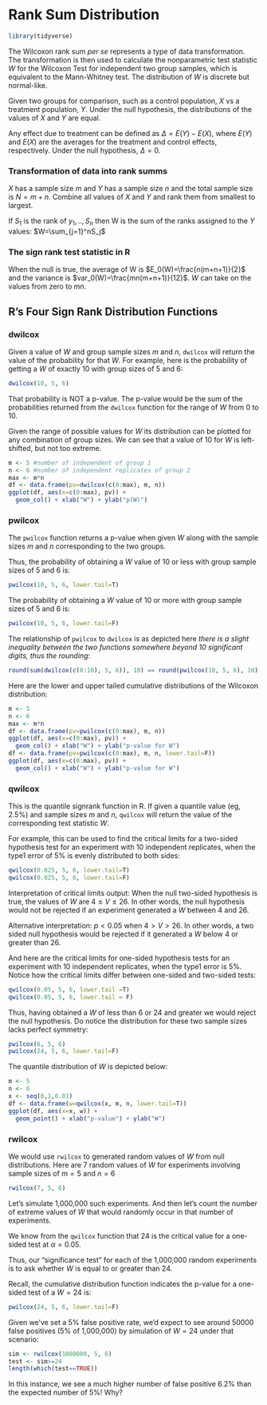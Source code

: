 # Rank Sum Distribution {#ranksum}

```r
library(tidyverse)
```


The Wilcoxon rank sum *per se* represents a type of data transformation. The transformation is then used to calculate the nonparametric test statistic $W$ for the Wilcoxon Test for independent two group samples, which is equivalent to the Mann-Whitney test. The distribution of $W$ is discrete but normal-like.

Given two groups for comparison, such as a control population, $X$ vs a treatment population, $Y$. Under the null hypothesis, the distributions of the values of $X$ and $Y$ are equal. 

Any effect due to treatment can be defined as $\Delta = E(Y)-E(X)$, where $E(Y)$ and $E(X)$ are the averages for the treatment and control effects, respectively. Under the null hypothesis, $\Delta = 0$.

### Transformation of data into rank summs

$X$ has a sample size $m$ and $Y$ has a sample size $n$ and the total sample size is $N=m+n$. Combine all values of $X$ and $Y$ and rank them from smallest to largest.

If $S_1$ is the rank of $y_1,..,S_n$ then W is the sum of the ranks assigned to the $Y$ values: $W=\sum_{j=1}^nS_j$

### The sign rank test statistic in R

When the null is true, the average of W is $E_0(W)=\frac{n(m+n+1)}{2}$ and the variance is $var_0(W)=\frac{mn(m+n+1)}{12}$. $W$ can take on the values from zero to $mn$.

## R's Four Sign Rank Distribution Functions

### dwilcox

Given a value of $W$ and group sample sizes $m$ and $n$, `dwilcox` will return the value of the probability for that $W$. For example, here is the probability of getting a $W$ of exactly 10 with group sizes of 5 and 6:

```r
dwilcox(10, 5, 6)
```

That probability is NOT a p-value. The p-value would be the sum of the probabilities returned from the `dwilcox` function for the range of $W$ from 0 to 10.

Given the range of possible values for $W$ its distribution can be plotted for any combination of group sizes. We can see that a value of 10 for $W$ is left-shifted, but not too extreme.

```r
m <- 5 #number of independent of group 1
n <- 6 #number of independent replicates of group 2
max <- m*n
df <- data.frame(pv=dwilcox(c(0:max), m, n))
ggplot(df, aes(x=c(0:max), pv)) +
  geom_col() + xlab("W") + ylab("p(W)")
```

### pwilcox

The `pwilcox` function returns a p-value when given $W$ along with the sample sizes $m$ and $n$ corresponding to the two groups.

Thus, the probability of obtaining a $W$ value of 10 or less with group sample sizes of 5 and 6 is:

```r
pwilcox(10, 5, 6, lower.tail=T)
```
The probability of obtaining a $W$ value of 10 or more with group sample sizes of 5 and 6 is:

```r
pwilcox(10, 5, 6, lower.tail=F)
```
The relationship of `pwilcox` to `dwilcox` is as depicted here *there is a slight inequality between the two functions somewhere beyond 10 significant digits, thus the rounding*:

```r
round(sum(dwilcox(c(0:10), 5, 6)), 10) == round(pwilcox(10, 5, 6), 10)
```

Here are the lower and upper tailed cumulative distributions of the Wilcoxon distribution:

```r
m <- 5
n <- 6
max <- m*n
df <- data.frame(pv=pwilcox(c(0:max), m, n))
ggplot(df, aes(x=c(0:max), pv)) +
  geom_col() + xlab("W") + ylab("p-value for W")
df <- data.frame(pv=pwilcox(c(0:max), m, n, lower.tail=F))
ggplot(df, aes(x=c(0:max), pv)) +
  geom_col() + xlab("W") + ylab("p-value for W")
```

### qwilcox

This is the quantile signrank function in R. If given a quantile value (eg, 2.5%) and sample sizes $m$ and $n$, `qwilcox` will return the value of the corresponding test statistic $W$.

For example, this can be used to find the critical limits for a two-sided hypothesis test for an experiment with 10 independent replicates, when the type1 error of 5% is evenly distributed to both sides:

```r
qwilcox(0.025, 5, 6, lower.tail=T)
qwilcox(0.025, 5, 6, lower.tail=F)
```

Interpretation of critical limits output: When the null two-sided hypothesis is true, the values of $W$ are $4\le V\le26$. In other words, the null hypothesis would not be rejected if an experiment generated a $W$ between 4 and 26.

Alternative interpretation: $p<0.05$ when $4>V>26$. In other words, a two sided null hypothesis would be rejected if it generated a $W$ below 4 or greater than 26.

And here are the critical limits for one-sided hypothesis tests for an experiment with 10 independent replicates, when the type1 error is 5%. Notice how the critical limits differ between one-sided and two-sided tests:

```r
qwilcox(0.05, 5, 6, lower.tail =T)
qwilcox(0.05, 5, 6, lower.tail = F)
```

Thus, having obtained a $W$ of less than 6 or 24 and greater we would reject the null hypothesis. Do notice the distribution for these two sample sizes lacks perfect symmetry:

```r
pwilcox(6, 5, 6)
pwilcox(24, 5, 6, lower.tail=F)
```

The quantile distribution of $W$ is depicted below:

```r
m <- 5
n <- 6
x <- seq(0,1,0.01)
df <- data.frame(w=qwilcox(x, m, n, lower.tail=T))
ggplot(df, aes(x=x, w)) +
  geom_point() + xlab("p-value") + ylab("W")
```

### rwilcox

We would use `rwilcox` to generated random values of $W$ from null distributions. Here are 7 random values of $W$ for experiments involving sample sizes of $m=5$ and $n=6$

```r
rwilcox(7, 5, 6)
```

Let's simulate 1,000,000 such experiments. And then let's count the number of extreme values of $W$ that would randomly occur in that number of experiments.

We know from the `qwilcox` function that 24 is the critical value for a one-sided test at $\alpha=0.05$. 

Thus, our "significance test" for each of the 1,000,000 random experiments is to ask whether $W$ is equal to or greater than 24.

Recall, the cumulative distribution function indicates the p-value for a one-sided test of a $W=24$ is:

```r
pwilcox(24, 5, 6, lower.tail=F)
```

Given we've set a 5% false positive rate, we'd expect to see around 50000 false positives (5% of 1,000,000) by simulation of $W=24$ under that scenario:

```r
sim <- rwilcox(1000000, 5, 6)
test <- sim>=24
length(which(test==TRUE))
```

In this instance, we see a much higher number of false positive 6.2% than the expected number of 5%! Why?
